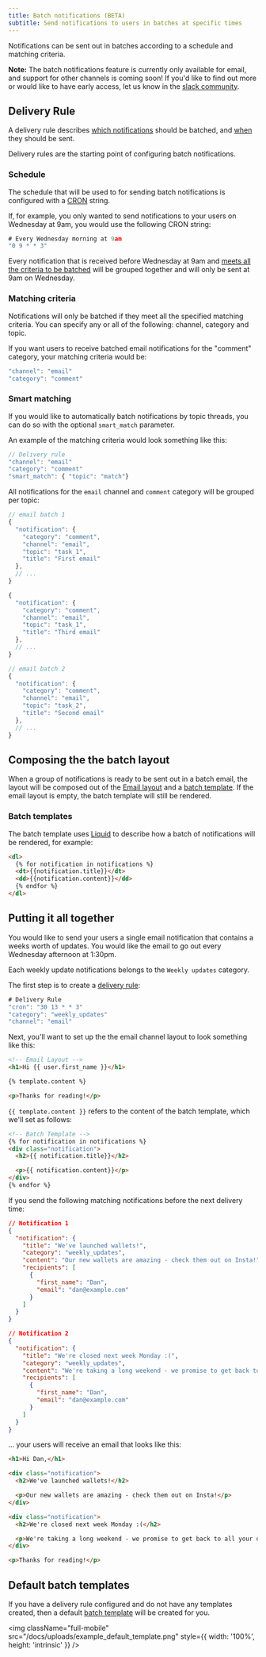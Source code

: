 ```yaml
---
title: Batch notifications (BETA)
subtitle: Send notifications to users in batches at specific times
---
```


Notifications can be sent out in batches according to a schedule and matching criteria.

**Note:** The batch notifications feature is currently only available for email, and support for other channels is coming soon! If you'd like to find out more or would like to have early access, let us know in the [slack community](http://magicbell.community).

## Delivery Rule

A delivery rule describes [which notifications](#matching-criteria) should be batched, and [when](#schedule) they should be sent.

Delivery rules are the starting point of configuring batch notifications.

### Schedule

The schedule that will be used to for sending batch notifications is configured with a [CRON](https://crontab.guru/) string.

If, for example, you only wanted to send notifications to your users on Wednesday at 9am, you would use the following CRON string:

```js hideHeader
# Every Wednesday morning at 9am
"0 9 * * 3"
```

Every notification that is received before Wednesday at 9am and [meets all the criteria to be batched](#matching-criteria) will be grouped together and will only be sent at 9am on Wednesday.

### Matching criteria

Notifications will only be batched if they meet all the specified matching criteria. You can specify any or all of the following: channel, category and topic.

If you want users to receive batched email notifications for the "comment" category, your matching criteria would be:

```js hideHeader
"channel": "email"
"category": "comment"
```

### Smart matching

If you would like to automatically batch notifications by topic threads, you can do so with the optional `smart_match` parameter.

An example of the matching criteria would look something like this:

```js hideHeader
// Delivery rule
"channel": "email"
"category": "comment"
"smart_match": { "topic": "match"}
```

All notifications for the `email` channel and `comment` category will be grouped per topic:

```js hideHeader
// email batch 1
{
  "notification": {
    "category": "comment",
    "channel": "email",
    "topic": "task_1",
    "title": "First email"
  },
  // ...
}

{
  "notification": {
    "category": "comment",
    "channel": "email",
    "topic": "task_1",
    "title": "Third email"
  },
  // ...
}

// email batch 2
{
  "notification": {
    "category": "comment",
    "channel": "email",
    "topic": "task_2",
    "title": "Second email"
  },
  // ...
}
```

## Composing the the batch layout

When a group of notifications is ready to be sent out in a batch email, the layout will be composed out of the [Email layout](/docs/email-layouts) and a [batch template](#batch-templates). If the email layout is empty, the batch template will still be rendered.

### Batch templates

The batch template uses [Liquid](https://shopify.github.io/liquid/basics/introduction/) to describe how a batch of notifications will be rendered, for example:

```html
<dl>
  {% for notification in notifications %}
  <dt>{{notification.title}}</dt>
  <dd>{{notification.content}}</dd>
  {% endfor %}
</dl>
```

## Putting it all together

You would like to send your users a single email notification that contains a weeks worth of updates. You would like the email to go out every Wednesday afternoon at 1:30pm.

Each weekly update notifications belongs to the `Weekly updates` category.

The first step is to create a [delivery rule](#delivery-rule):

```js hideHeader
# Delivery Rule
"cron": "30 13 * * 3"
"category": "weekly_updates"
"channel": "email"
```

Next, you'll want to set up the the email channel layout to look something like this:

```html
<!-- Email Layout -->
<h1>Hi {{ user.first_name }}</h1>

{% template.content %}

<p>Thanks for reading!</p>
```

`{{ template.content }}` refers to the content of the batch template, which we'll set as follows:

```html
<!-- Batch Template -->
{% for notification in notifications %}
<div class="notification">
  <h2>{{ notification.title}}</h2>

  <p>{{ notification.content}}</p>
</div>
{% endfor %}
```

If you send the following matching notifications before the next delivery time:

```json
// Notification 1
{
  "notification": {
    "title": "We've launched wallets!",
    "category": "weekly_updates",
    "content": "Our new wallets are amazing - check them out on Insta!",
    "recipients": [
      {
        "first_name": "Dan",
        "email": "dan@example.com"
      }
    ]
  }
}

// Notification 2
{
  "notification": {
    "title": "We're closed next week Monday :(",
    "category": "weekly_updates",
    "content": "We're taking a long weekend - we promise to get back to all your queries!",
    "recipients": [
      {
        "first_name": "Dan",
        "email": "dan@example.com"
      }
    ]
  }
}
```

... your users will receive an email that looks like this:

```html
<h1>Hi Dan,</h1>

<div class="notification">
  <h2>We've launched wallets!</h2>

  <p>Our new wallets are amazing - check them out on Insta!</p>
</div>

<div class="notification">
  <h2>We're closed next week Monday :(</h2>

  <p>We're taking a long weekend - we promise to get back to all your queries!</p>
</div>

<p>Thanks for reading!</p>
```

## Default batch templates

If you have a delivery rule configured and do not have any templates created, then a default [batch template](#batch-templates) will be created for you.

<img
  className="full-mobile"
  src="/docs/uploads/example_default_template.png"
  style={{ width: '100%', height: 'intrinsic' }}
/>
